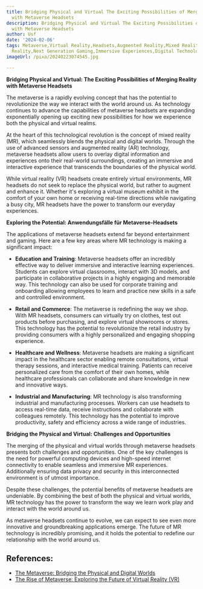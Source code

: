 ```yaml
---
title: Bridging Physical and Virtual The Exciting Possibilities of Merging Reality
  with Metaverse Headsets
description: Bridging Physical and Virtual The Exciting Possibilities of Merging Reality
  with Metaverse Headsets
author: Usf
date: '2024-02-06'
tags: Metaverse,Virtual Reality,Headsets,Augmented Reality,Mixed Reality,Merging Reality,Extended
  Reality,Next Generation Gaming,Immersive Experiences,Digital Technology
imageUrl: /pixa/20240223074545.jpg

---
```

**Bridging  Physical  and Virtual: The  Exciting Possibilities  of Merging Reality with Metaverse Headsets**

The metaverse is a rapidly evolving concept that has the potential to revolutionize the way we interact with the  world around us.  As technology continues to advance the capabilities of metaverse headsets are expanding exponentially opening up exciting new  possibilities for how we experience both the physical and virtual realms.

At the heart of this technological revolution is the concept  of mixed reality (MR), which seamlessly blends the physical and digital worlds. Through the use of advanced sensors and augmented reality (AR)  technology, metaverse headsets allow users to overlay digital information and experiences  onto their real-world surroundings, creating an immersive and  interactive experience that transcends the boundaries of the  physical world.

While virtual reality (VR) headsets create entirely virtual environments, MR  headsets do not seek to replace the physical world, but rather to  augment and  enhance it.  Whether it's exploring a virtual museum exhibit in the comfort of your own home or receiving real-time directions  while navigating a busy city, MR headsets have the power to  transform our  everyday experiences.

**Exploring the Potential: Anwendungsfälle für Metaverse-Headsets**

The applications of metaverse headsets extend far beyond entertainment and gaming. Here are a few key  areas where MR technology is making a significant impact:

- **Education and Training**: Metaverse headsets  offer an incredibly effective way to deliver immersive and interactive learning experiences. Students can explore virtual  classrooms, interact with 3D models, and participate in collaborative  projects in a highly engaging and memorable way. This technology can also be used for corporate training and onboarding allowing employees to learn  and practice new skills in a safe  and controlled environment.

- **Retail  and Commerce**: The metaverse is redefining the  way we shop. With MR headsets, consumers can virtually try on clothes, test out products before purchasing, and explore virtual showrooms or stores. This technology has  the potential to revolutionize the retail industry  by providing consumers  with a highly personalized  and engaging shopping  experience.

- **Healthcare and Wellness**: Metaverse headsets are making  a significant impact  in the healthcare sector enabling remote consultations, virtual therapy sessions, and interactive medical training.  Patients can receive personalized  care from the comfort of their  own homes, while healthcare professionals can  collaborate and share knowledge in new and innovative ways.

- **Industrial and Manufacturing**:  MR technology is also transforming industrial and manufacturing processes. Workers can use headsets  to access real-time data,  receive instructions and  collaborate with colleagues remotely. This technology has the potential to improve  productivity,  safety and efficiency across a wide range of industries.

**Bridging the Physical and Virtual: Challenges and Opportunities**

The merging of the physical  and virtual worlds through metaverse headsets presents both challenges and opportunities. One of the key challenges is the need for powerful computing devices and high-speed internet connectivity to enable  seamless and immersive MR experiences. Additionally ensuring data privacy  and security in this interconnected environment  is of utmost importance.

Despite these challenges, the potential benefits of metaverse headsets are undeniable. By combining  the best of both the  physical and virtual worlds,  MR technology  has the power to transform the way we learn work play and interact with  the  world around us.

As metaverse headsets continue to evolve, we can expect to see even more innovative and groundbreaking applications  emerge. The future of MR technology is incredibly promising, and it holds the potential to redefine our relationship with the world around us.

## References:
- [The Metaverse: Bridging the Physical and Digital Worlds](https://www.fibre2fashion.com/industry-article/9642/the-metaverse-bridging-the-physical-and-digital-worlds)
- [The Rise of Metaverse: Exploring the Future of Virtual Reality (VR)](https://medium.com/@shrutvinda26v/the-rise-of-metaverse-exploring-the-future-of-virtual-reality-vr-4630a2e9a2f3)
